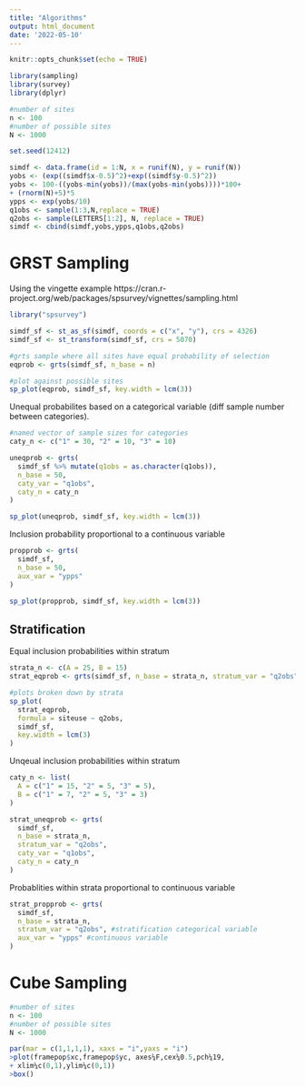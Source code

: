 ```yaml
---
title: "Algorithms"
output: html_document
date: '2022-05-10'
---
```


```r
knitr::opts_chunk$set(echo = TRUE)
```

```r
library(sampling)
library(survey)
library(dplyr)

#number of sites
n <- 100
#number of possible sites
N <- 1000

set.seed(12412)

simdf <- data.frame(id = 1:N, x = runif(N), y = runif(N))
yobs <- (exp((simdf$x-0.5)^2)+exp((simdf$y-0.5)^2))
yobs <- 100-((yobs-min(yobs))/(max(yobs-min(yobs))))*100+
+ (rnorm(N)+5)*5
ypps <- exp(yobs/10)
q1obs <- sample(1:3,N,replace = TRUE)
q2obs <- sample(LETTERS[1:2], N, replace = TRUE)
simdf <- cbind(simdf,yobs,ypps,q1obs,q2obs)
```

# GRST Sampling
Using the vingette example https://cran.r-project.org/web/packages/spsurvey/vignettes/sampling.html
```r
library("spsurvey")

simdf_sf <- st_as_sf(simdf, coords = c("x", "y"), crs = 4326)
simdf_sf <- st_transform(simdf_sf, crs = 5070)

#grts sample where all sites have equal probability of selection
eqprob <- grts(simdf_sf, n_base = n)

#plot against possible sites
sp_plot(eqprob, simdf_sf, key.width = lcm(3))
```

Unequal probabilites based on a categorical variable (diff sample number between categories).
```r
#named vector of sample sizes for categories
caty_n <- c("1" = 30, "2" = 10, "3" = 10)

uneqprob <- grts(
  simdf_sf %>% mutate(q1obs = as.character(q1obs)),
  n_base = 50,
  caty_var = "q1obs",
  caty_n = caty_n
)

sp_plot(uneqprob, simdf_sf, key.width = lcm(3))
```

Inclusion probability proportional to a continuous variable
```r
propprob <- grts(
  simdf_sf,
  n_base = 50,
  aux_var = "ypps"
)

sp_plot(propprob, simdf_sf, key.width = lcm(3))
```
## Stratification

Equal inclusion probabilities within stratum
```r
strata_n <- c(A = 25, B = 15)
strat_eqprob <- grts(simdf_sf, n_base = strata_n, stratum_var = "q2obs")

#plots broken down by strata
sp_plot(
  strat_eqprob,
  formula = siteuse ~ q2obs,
  simdf_sf,
  key.width = lcm(3)
)
```
Unqeual inclusion probabilities within stratum
```r
caty_n <- list(
  A = c("1" = 15, "2" = 5, "3" = 5),
  B = c("1" = 7, "2" = 5, "3" = 3)
)

strat_uneqprob <- grts(
  simdf_sf,
  n_base = strata_n,
  stratum_var = "q2obs",
  caty_var = "q1obs",
  caty_n = caty_n
)
```

Probablities within strata proportional to continuous variable
```r
strat_propprob <- grts(
  simdf_sf,
  n_base = strata_n,
  stratum_var = "q2obs", #stratification categorical variable
  aux_var = "ypps" #continuous variable 
)
```


# Cube Sampling
```r
#number of sites
n <- 100
#number of possible sites
N <- 1000

par(mar = c(1,1,1,1), xaxs = "i",yaxs = "i")
>plot(framepop$xc,framepop$yc, axes¼F,cex¼0.5,pch¼19,
+ xlim¼c(0,1),ylim¼c(0,1))
>box()
```

